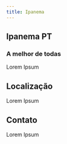 ```yaml
---
title: Ipanema
---
```



## Ipanema PT

### A melhor de todas

Lorem Ipsum

## Localização

Lorem Ipsum

<GoogleMapsEmbed
  apiKey={process.env.GOOGLEMAPS_API_KEY}
  height={350}
  width="100%"
  mode="place"
  q="R. Visc. de Pirajá, 102 - Box 4 - Ipanema, Rio de Janeiro - RJ, 22410-000"
/>

## Contato

Lorem Ipsum
